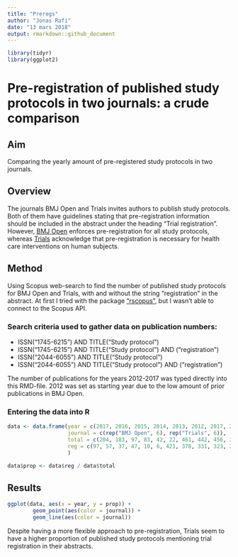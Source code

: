 ```yaml
---
title: "Preregs"
author: "Jonas Rafi"
date: "13 mars 2018"
output: rmarkdown::github_document
---
```




```r

library(tidyr)
library(ggplot2)
```

# Pre-registration of published study protocols in two journals: a crude comparison
## Aim
Comparing the yearly amount of pre-registered study protocols in two journals.

## Overview
The journals BMJ Open and Trials invites authors to publish study protocols. Both of them have guidelines stating that pre-registration information should be included in the abstract under the heading "Trial registration". However, [BMJ Open](http://bmjopen.bmj.com/pages/authors/#study_protocols) enforces pre-registration for all study protocols, whereas [Trials](https://trialsjournal.biomedcentral.com/submission-guidelines/preparing-your-manuscript/study-protocol) acknowledge that pre-registration is necessary for health care interventions on human subjects. 

## Method
Using Scopus web-search to find the number of published study protocols for BMJ Open and Trials, with and without the string "registration" in the abstract. At first I tried with the package ["rscopus"](https://github.com/muschellij2/rscopus), but I wasn't able to connect to the Scopus API.

### Search criteria used to gather data on publication numbers:  

* ISSN("1745-6215") AND TITLE("Study protocol")  
* ISSN("1745-6215") AND TITLE("Study protocol") AND ("registration")  
* ISSN("2044-6055") AND TITLE("Study protocol")  
* ISSN("2044-6055") AND TITLE("Study protocol") AND ("registration")  

The number of publications for the years 2012-2017 was typed directly into this RMD-file. 2012 was set as starting year due to the low amount of prior publications in BMJ Open.

### Entering the data into R

``` r
data <- data.frame(year = c(2017, 2016, 2015, 2014, 2013, 2012, 2017, 2016, 2015, 2014, 2013, 2012),
                   journal = c(rep("BMJ Open", 6), rep("Trials", 6)),
                   total = c(204, 183, 97, 83, 42, 22, 461, 442, 456, 391, 333, 162),
                   reg = c(97, 57, 37, 47, 10, 6, 421, 378, 331, 323, 283, 151)
                   )

data$prop <- data$reg / data$total
```

## Results

``` r
ggplot(data, aes(x = year, y = prop)) +
        geom_point(aes(color = journal)) +
        geom_line(aes(color = journal))
```

Despite having a more flexible approach to pre-registration, Trials seem to have a higher proportion of published study protocols mentioning trial registration in their abstracts.

